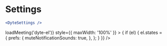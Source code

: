 # Settings


```jsx
<DyteSettings />
```

<div
  className="chat-preview relative"
  ref={() => loadMeeting('dyte-el')}
  style={{ maxWidth: '100%' }}
>
  <dyte-settings
    id="dyte-el"
    style={{ width: '100%', height: '100%' }}
    ref={(el) => {
      if (el) {
        el.states = {
          prefs: {
            muteNotificationSounds: true,
          },
        };
      }
    }}
  />
</div>
